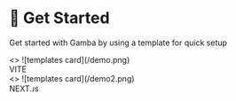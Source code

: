 
# 🚀 Get Started

Get started with Gamba by using a template for quick setup

<Cards num={2}>
  <Card
    image
    arrow
    title="Gamba Multi-Game Platform"
    target="_blank"
    href="https://github.com/gamba-labs/platform"
    style={{ position: "relative" }}
  >
    <>
      ![templates card](/demo.png)
      <div style={{ position: "absolute", bottom: "20%", left: "4px" }}>
        <span
          style={{
            backgroundColor: "rgba(0, 0, 0, 0.8)",
            color: "white",
            padding: "4px 8px",
            borderRadius: "5px",
            border: "1px solid white",
          }}
        >VITE</span>
      </div>
    </>
  </Card>
  <Card
    image
    arrow
    title="Community Multi-Game Platform"
    target="_blank"
    href="https://github.com/BankkRoll/Gamba-V2-Next.js"
    style={{ position: "relative" }}
  >
    <>
      ![templates card](/demo2.png)
      <div style={{ position: "absolute", bottom: "20%", left: "4px" }}>
        <span
          style={{
            backgroundColor: "rgba(0, 0, 0, 0.8)",
            color: "white",
            padding: "4px 8px",
            borderRadius: "5px",
            border: "1px solid white",
          }}
        >NEXT.ᴊs</span>
      </div>
    </>
  </Card>
</Cards>

<Cards>
  <Card arrow title="⚡ Vite" href="/docs/get-started/vite" />
  <Card arrow title="⚛️ NEXT.ᴊs" href="/docs/get-started/nextjs" />
  <Card arrow title="📖 Manual" href="/docs/get-started/manual" />
</Cards>